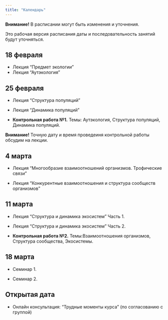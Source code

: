 ```yaml
---
title: "Календарь"
---
```


**Внимание!** В расписании могут быть изменения и уточнения.

Это рабочая версия расписания даты и последовательность занятий будут уточняться.



<!-- Версия для биологов -->


<!-- Расписание семинаров у каждой группы будет свое (см. страничку "Семинары") -->

<!-- ## 10 сентября 2022	суббота -->
<!-- - В.М.Хайтов лекция "Вводные замечания к курсу, правила игры" -->
<!-- - В.М.Хайтов лекция "Предмет экологии" -->

<!-- ## 17 сентября 2022	Суббота -->
<!-- - В.М.Хайтов лекция "Аутэкология" (2 пары) -->

<!-- - Начинаем самостоятельную работу №1 -->
<!-- - Будет тест с задачами, решение которых потребует освоения литературных источников. -->


<!-- ## 24 сентября 2022	Суббота -->

<!-- - В.М.Хайтов лекция "Демэкология" -->
<!-- - В.М.Хайтов лекция "Динамика популяции" -->



<!-- ## 1 октября 2022	суббота -->

<!-- - В.М.Хайтов лекция "Взаимоотношения организмов. Часть 1" -->
<!-- - В.М.Хайтов лекция "Взаимоотношения организмов. Часть 2" -->



<!-- - **Согласуем дату и время контрольной работы №1** Темы: Аутэкология, Структура популяций, Динамика популяций. -->
<!-- **Внимание!** Точную дату и время проведения контрольной работы обсудим на лекции. -->


<!-- ## 8 октября 2022 суббота -->

<!-- - Срок закрытия теста по самостоятельной работе №1. -->
<!-- - Начинаем самостоятельную работу №2 -->
<!-- - В.М.Хайтов лекция "Трофические связи" -->
<!-- - В.М.Хайтов лекция "Конкурентные взаимоотношения" -->


<!-- ## 15 октября 2022 суббота -->

<!-- - В.М.Хайтов лекция "Симбиозы" -->
<!-- - В.М.Хайтов лекция "Структура сообщества"      -->
<!-- - **Согласуем дату и время контрольной работы №2** Темы:Взаимоотношения организмов, Структура сообщества, Экосистемы, Многообразие жизненных циклов. -->





<!-- ##  22 октября 2022 суббота -->

<!-- - Срок закрытия теста по самостоятельной работе №2. -->
<!-- - М.Ю.Тиходеева лекция "Экосистемы" (2 пары) -->


<!-- ## Ноябрь, по согласованию -->
<!-- - В. М. Хайтов Консультация "Трудные моменты курса" -->



<!-- Версия для биотехнологов -->
## 18 февраля 
- Лекция "Предмет экологии"
- Лекция "Аутэкология"

## 25 февраля

- Лекция "Структура популяций"
- Лекция "Динамика популяций"


- **Контрольная работа №1.** Темы: Аутэкология, Структура популяций, Динамика популяций.

**Внимание!** Точную дату и время проведеиня контрольной работы обсудим на лекции.


## 4 марта

- Лекция "Многообразие взаимоотношений организмов. Трофические связи"

- Лекция "Конкурентные взаимоотношения и структура сообществ организмов"



## 11 марта

<!-- - Лекция "Симбиозы" -->

- Лекция "Структура и динамика экосистем" Часть 1.

- Лекция "Структура и динамика экосистем" Часть 2.


- **Контрольная работа №2.** Темы:Взаимоотношения организмов, Структура сообщества, Экосистемы.


## 18 марта

- Семинар 1.

- Семинар 2.

## Открытая дата 

- Онлайн консультация: "Трудные моменты курса" (по согласованию с группой)







